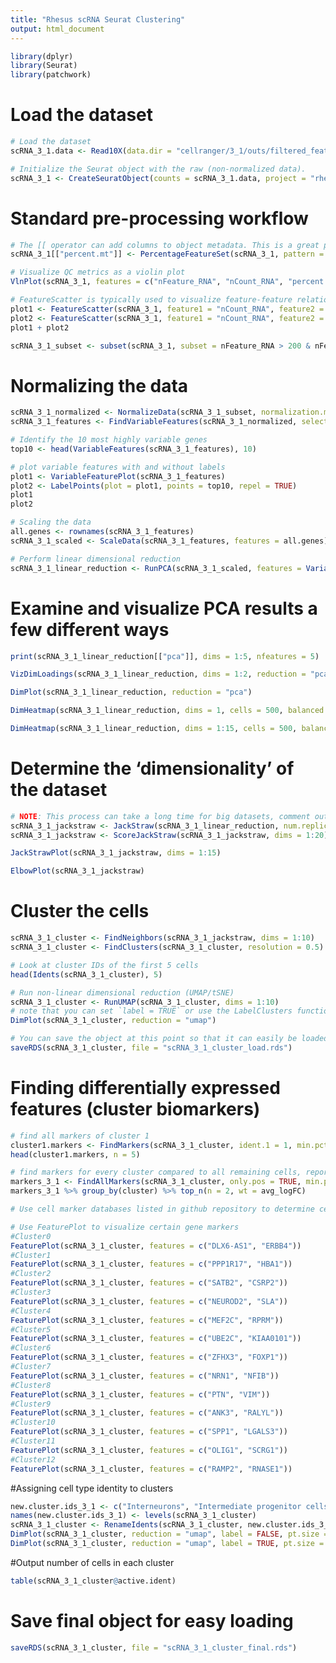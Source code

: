 ---
title: "Rhesus scRNA Seurat Clustering"
output: html_document
---

```{r setup, include=FALSE}
library(dplyr)
library(Seurat)
library(patchwork)
```

# Load the dataset
```{r}
# Load the dataset
scRNA_3_1.data <- Read10X(data.dir = "cellranger/3_1/outs/filtered_feature_bc_matrix")

# Initialize the Seurat object with the raw (non-normalized data).
scRNA_3_1 <- CreateSeuratObject(counts = scRNA_3_1.data, project = "rhesus", min.cells = 10, min.features = 200)
```

# Standard pre-processing workflow
```{r}
# The [[ operator can add columns to object metadata. This is a great place to stash QC stats
scRNA_3_1[["percent.mt"]] <- PercentageFeatureSet(scRNA_3_1, pattern = "^MT-")

# Visualize QC metrics as a violin plot
VlnPlot(scRNA_3_1, features = c("nFeature_RNA", "nCount_RNA", "percent.mt"), ncol = 3)

# FeatureScatter is typically used to visualize feature-feature relationships, but can be used for anything calculated by the object, i.e. columns in object metadata, PC scores etc.
plot1 <- FeatureScatter(scRNA_3_1, feature1 = "nCount_RNA", feature2 = "percent.mt")
plot2 <- FeatureScatter(scRNA_3_1, feature1 = "nCount_RNA", feature2 = "nFeature_RNA")
plot1 + plot2

scRNA_3_1_subset <- subset(scRNA_3_1, subset = nFeature_RNA > 200 & nFeature_RNA < 2500 & percent.mt < 5)
```

# Normalizing the data
```{r}
scRNA_3_1_normalized <- NormalizeData(scRNA_3_1_subset, normalization.method = "LogNormalize", scale.factor = 10000)
scRNA_3_1_features <- FindVariableFeatures(scRNA_3_1_normalized, selection.method = "vst", nfeatures = 2000)

# Identify the 10 most highly variable genes
top10 <- head(VariableFeatures(scRNA_3_1_features), 10)

# plot variable features with and without labels
plot1 <- VariableFeaturePlot(scRNA_3_1_features)
plot2 <- LabelPoints(plot = plot1, points = top10, repel = TRUE)
plot1
plot2

# Scaling the data
all.genes <- rownames(scRNA_3_1_features)
scRNA_3_1_scaled <- ScaleData(scRNA_3_1_features, features = all.genes)

# Perform linear dimensional reduction
scRNA_3_1_linear_reduction <- RunPCA(scRNA_3_1_scaled, features = VariableFeatures(object = scRNA_3_1_scaled))
```

# Examine and visualize PCA results a few different ways
```{r}
print(scRNA_3_1_linear_reduction[["pca"]], dims = 1:5, nfeatures = 5)

VizDimLoadings(scRNA_3_1_linear_reduction, dims = 1:2, reduction = "pca")

DimPlot(scRNA_3_1_linear_reduction, reduction = "pca")

DimHeatmap(scRNA_3_1_linear_reduction, dims = 1, cells = 500, balanced = TRUE)

DimHeatmap(scRNA_3_1_linear_reduction, dims = 1:15, cells = 500, balanced = TRUE)
```

# Determine the 'dimensionality' of the dataset
```{r}
# NOTE: This process can take a long time for big datasets, comment out for expediency. More approximate techniques such as those implemented in ElbowPlot() can be used to reduce computation time
scRNA_3_1_jackstraw <- JackStraw(scRNA_3_1_linear_reduction, num.replicate = 100)
scRNA_3_1_jackstraw <- ScoreJackStraw(scRNA_3_1_jackstraw, dims = 1:20)

JackStrawPlot(scRNA_3_1_jackstraw, dims = 1:15)

ElbowPlot(scRNA_3_1_jackstraw)
```

# Cluster the cells
```{r}
scRNA_3_1_cluster <- FindNeighbors(scRNA_3_1_jackstraw, dims = 1:10)
scRNA_3_1_cluster <- FindClusters(scRNA_3_1_cluster, resolution = 0.5)

# Look at cluster IDs of the first 5 cells
head(Idents(scRNA_3_1_cluster), 5)

# Run non-linear dimensional reduction (UMAP/tSNE)
scRNA_3_1_cluster <- RunUMAP(scRNA_3_1_cluster, dims = 1:10)
# note that you can set `label = TRUE` or use the LabelClusters function to help label individual clusters
DimPlot(scRNA_3_1_cluster, reduction = "umap")

# You can save the object at this point so that it can easily be loaded back in without having to rerun the computationally intensive steps performed above, or easily shared with collaborators.
saveRDS(scRNA_3_1_cluster, file = "scRNA_3_1_cluster_load.rds")
```

# Finding differentially expressed features (cluster biomarkers)
```{r}
# find all markers of cluster 1
cluster1.markers <- FindMarkers(scRNA_3_1_cluster, ident.1 = 1, min.pct = 0.25)
head(cluster1.markers, n = 5)

# find markers for every cluster compared to all remaining cells, report only the positive ones
markers_3_1 <- FindAllMarkers(scRNA_3_1_cluster, only.pos = TRUE, min.pct = 0.25, logfc.threshold = 0.25)
markers_3_1 %>% group_by(cluster) %>% top_n(n = 2, wt = avg_logFC)

# Use cell marker databases listed in github repository to determine cell type: https://github.com/aedlim/rhesus_scrna

# Use FeaturePlot to visualize certain gene markers
#Cluster0
FeaturePlot(scRNA_3_1_cluster, features = c("DLX6-AS1", "ERBB4"))
#Cluster1
FeaturePlot(scRNA_3_1_cluster, features = c("PPP1R17", "HBA1"))
#Cluster2
FeaturePlot(scRNA_3_1_cluster, features = c("SATB2", "CSRP2"))
#Cluster3
FeaturePlot(scRNA_3_1_cluster, features = c("NEUROD2", "SLA"))
#Cluster4
FeaturePlot(scRNA_3_1_cluster, features = c("MEF2C", "RPRM"))
#Cluster5
FeaturePlot(scRNA_3_1_cluster, features = c("UBE2C", "KIAA0101"))
#Cluster6
FeaturePlot(scRNA_3_1_cluster, features = c("ZFHX3", "FOXP1"))
#Cluster7
FeaturePlot(scRNA_3_1_cluster, features = c("NRN1", "NFIB"))
#Cluster8
FeaturePlot(scRNA_3_1_cluster, features = c("PTN", "VIM"))
#Cluster9
FeaturePlot(scRNA_3_1_cluster, features = c("ANK3", "RALYL"))
#Cluster10
FeaturePlot(scRNA_3_1_cluster, features = c("SPP1", "LGALS3"))
#Cluster11
FeaturePlot(scRNA_3_1_cluster, features = c("OLIG1", "SCRG1"))
#Cluster12
FeaturePlot(scRNA_3_1_cluster, features = c("RAMP2", "RNASE1"))
```
#Assigning cell type identity to clusters
```{r}
new.cluster.ids_3_1 <- c("Interneurons", "Intermediate progenitor cells", "Maturing excitatory neuron", "Newborn excitatory neuron", "Dopaminergic amacrine neuron", "Neural stem cell", "Striatal inhibitory neuron", "Cortical neuron", "Radial glia", "Pyramidal neuron","Microglia", "Oligodendrocyte progenitor cells", "Pericyte")
names(new.cluster.ids_3_1) <- levels(scRNA_3_1_cluster)
scRNA_3_1_cluster <- RenameIdents(scRNA_3_1_cluster, new.cluster.ids_3_1)
DimPlot(scRNA_3_1_cluster, reduction = "umap", label = FALSE, pt.size = 0.5)
DimPlot(scRNA_3_1_cluster, reduction = "umap", label = TRUE, pt.size = 0.5)+NoLegend()
```

#Output number of cells in each cluster
```{r}
table(scRNA_3_1_cluster@active.ident)
```

# Save final object for easy loading
```{r}
saveRDS(scRNA_3_1_cluster, file = "scRNA_3_1_cluster_final.rds")
```
